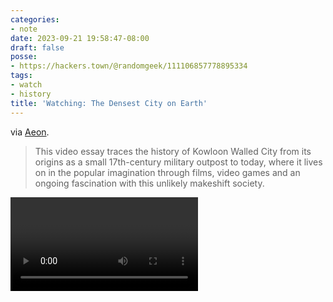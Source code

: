 ```yaml
---
categories:
- note
date: 2023-09-21 19:58:47-08:00
draft: false
posse:
- https://hackers.town/@randomgeek/111106857778895334
tags:
- watch
- history
title: 'Watching: The Densest City on Earth'
---
```


via [Aeon][aeon].

> This video essay traces the history of Kowloon Walled City from its origins as a small 17th-century military outpost to today, where it lives on in the popular imagination through films, video games and an ongoing fascination with this unlikely makeshift society.

<Video id="4YuNvIfM-YA" />

The idea of Kowloon fascinates me.
Course, by the time I heard of Kowloon it was being torn down.
But once you're aware of it you see it everywhere, used as handy sci-fi metaphor.

[aeon]: https://aeon.co/videos/the-rise-and-fall-of-kowloon-walled-city-hong-kongs-infamous-urban-monolith
